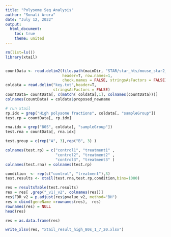 ```yaml
---
title: "Polysome Seq Analysis"
author: "Sonali Arora"
date: "July 12, 2022"
output: 
  html_document:
    toc: true
    theme: united
---
```


```r


rm(list=ls())
library(xtail)


countData <- read.delim2(file.path(mainDir, "STAR/star_hts/mouse_star2_htseq_reverse_raw_reads.txt"), 
                         header=T, row.names=1, 
                         check.names = FALSE, stringsAsFactors = FALSE)
coldata = read.delim("key.txt",header=T, 
                     stringsAsFactors = FALSE)
countData= countData[, c(match( coldata[,1], colnames(countData)))]
colnames(countData) = coldata$proposed_newname

# run xtail 
rp.idx = grep("High polysome fractions", coldata[, "sampleGroup"])
test.rp = countData[, rp.idx]

rna.idx = grep("80S", coldata[, "sampleGroup"])
test.rna = countData[, rna.idx]

test.group = c(rep("A", 3),rep("B", 3) )

colnames(test.rp) = c("control1", "treatment1" , 
                      "control2", "treatment2" , 
                      "control3", "treatment3" ) 
colnames(test.rna) = colnames(test.rp)

condition  <- rep(c("control", "treatment"),3)
test.results <- xtail(test.rna,test.rp,condition,bins=1000)

res = resultsTable(test.results)
res = res[ ,grep("_v1|_v2", colnames(res))]
res$FDR_v2 = p.adjust(res$pvalue_v2, method="BH")
res = cbind(geneName =rownames(res),  res)
rownames(res) = NULL
head(res)

res = as.data.frame(res)

write_xlsx(res, "xtail_result_high_80s_1_7_20.xlsx")
```

